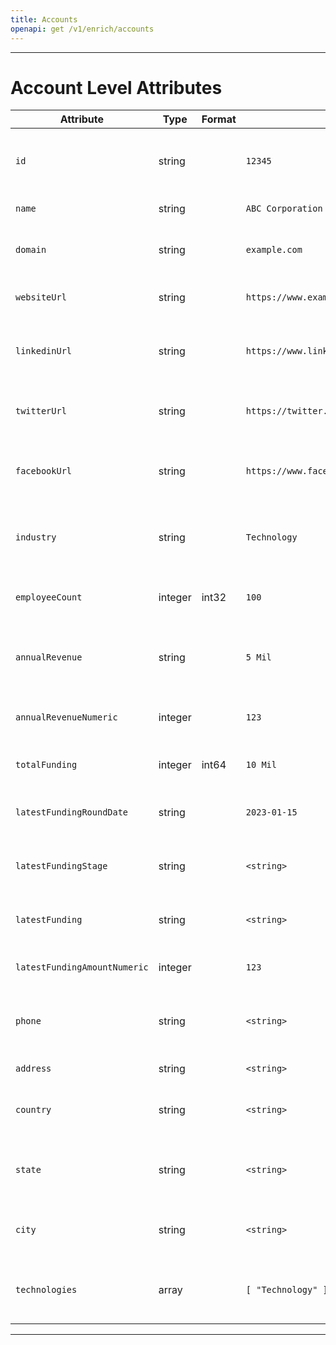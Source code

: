 ```yaml
---
title: Accounts
openapi: get /v1/enrich/accounts
---
```

---
# Account Level Attributes
| Attribute                   | Type    | Format  | Example            | Description                                       |
|-----------------------------|---------|---------|--------------------|---------------------------------------------------|
| `id`                        | string  |         | `12345`            | Unique identifier associated with the account.     |
| `name`                      | string  |         | `ABC Corporation`  | Name of the account.                               |
| `domain`                    | string  |         | `example.com`      | Domain associated with the account.                |
| `websiteUrl`                | string  |         | `https://www.example.com` | URL of the account's website.              |
| `linkedinUrl`               | string  |         | `https://www.linkedin.com/company/example` | URL pointing to the account's LinkedIn page.       |
| `twitterUrl`                | string  |         | `https://twitter.com/example` | URL pointing to the account's Twitter profile.     |
| `facebookUrl`               | string  |         | `https://www.facebook.com/example` | URL pointing to the account's Facebook page.  |
| `industry`                  | string  |         | `Technology`       | Industry or sector associated with the account.    |
| `employeeCount`             | integer | int32   | `100`              | Number of employees working for the account.       |
| `annualRevenue`             | string  |         | `5 Mil`            | Annual revenue associated with the account.        |
| `annualRevenueNumeric`      | integer |         | `123`              | Numeric representation of annual revenue.         |
| `totalFunding`              | integer | int64   | `10 Mil`           | Total funding received by the account.             |
| `latestFundingRoundDate`    | string  |         | `2023-01-15`       | Date of the latest funding round for the account.  |
| `latestFundingStage`        | string  |         | `<string>`         | Stage of the latest funding for the account.       |
| `latestFunding`             | string  |         | `<string>`         | Information about the latest funding of the account|
| `latestFundingAmountNumeric`| integer |         | `123`              | Numeric amount of the latest funding.              |
| `phone`                     | string  |         | `<string>`         | Phone number associated with the account.          |
| `address`                   | string  |         | `<string>`         | Address of the account.                            |
| `country`                   | string  |         | `<string>`         | Country associated with the account.               |
| `state`                     | string  |         | `<string>`         | State or region associated with the account.       |
| `city`                      | string  |         | `<string>`         | City associated with the account.                  |
| `technologies`              | array   |         | `[ "Technology" ]` | Array of technologies associated with the account. |
---